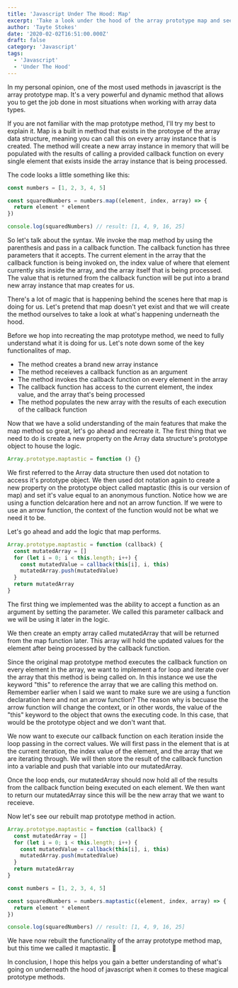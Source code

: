 ```yaml
---
title: 'Javascript Under The Hood: Map'
excerpt: 'Take a look under the hood of the array prototype map and see what is actually going on behind the scenes.'
author: 'Tayte Stokes'
date: '2020-02-02T16:51:00.000Z'
draft: false
category: 'Javascript'
tags:
  - 'Javascript'
  - 'Under The Hood'
---
```


In my personal opinion, one of the most used methods in javascript is the array prototype map. It's a very powerful and dynamic method that allows you to get the job done in most situations when working with array data types.

If you are not familiar with the map prototype method, I'll try my best to explain it. Map is a built in method that exists in the protoype of the array data structure, meaning you can call this on every array instance that is created. The method will create a new array instance in memory that will be populated with the results of calling a provided callback function on every single element that exists inside the array instance that is being processed.

The code looks a little something like this:

```js
const numbers = [1, 2, 3, 4, 5]

const squaredNumbers = numbers.map((element, index, array) => {
  return element * element
})

console.log(squaredNumbers) // result: [1, 4, 9, 16, 25]
```

So let's talk about the syntax. We invoke the map method by using the parenthesis and pass in a callback function. The callback function has three parameters that it accepts. The current element in the array that the callback function is being invoked on, the index value of where that element currently sits inside the array, and the array itself that is being processed. The value that is returned from the callback function will be put into a brand new array instance that map creates for us.

There's a lot of magic that is happening behind the scenes here that map is doing for us. Let's pretend that map doesn't yet exist and that we will create the method ourselves to take a look at what's happening underneath the hood.

Before we hop into recreating the map prototype method, we need to fully understand what it is doing for us. Let's note down some of the key functionalites of map.

- The method creates a brand new array instance
- The method receieves a callback function as an argument
- The method invokes the callback function on every element in the array
- The callback function has access to the current element, the index value, and the array that's being processed
- The method populates the new array with the results of each execution of the callback function

Now that we have a solid understanding of the main features that make the map method so great, let's go ahead and recreate it. The first thing that we need to do is create a new property on the Array data structure's prototype object to house the logic.

```js
Array.prototype.maptastic = function () {}
```

We first referred to the Array data structure then used dot notation to access it's prototype object. We then used dot notation again to create a new property on the prototype object called maptastic (this is our version of map) and set it's value equal to an anonymous function. Notice how we are using a function delcaration here and not an arrow function. If we were to use an arrow function, the context of the function would not be what we need it to be.

Let's go ahead and add the logic that map performs.

```js
Array.prototype.maptastic = function (callback) {
  const mutatedArray = []
  for (let i = 0; i < this.length; i++) {
    const mutatedValue = callback(this[i], i, this)
    mutatedArray.push(mutatedValue)
  }
  return mutatedArray
}
```

The first thing we implemented was the ability to accept a function as an argument by setting the parameter. We called this parameter callback and we will be using it later in the logic.

We then create an empty array called mutatedArray that will be returned from the map function later. This array will hold the updated values for the element after being processed by the callback function.

Since the original map prototype method executes the callback function on every element in the array, we want to implement a for loop and iterate over the array that this method is being called on. In this instance we use the keyword "this" to reference the array that we are calling this method on. Remember earlier when I said we want to make sure we are using a function declaration here and not an arrow function? The reason why is becuase the arrow function will change the context, or in other words, the value of the "this" keyword to the object that owns the executing code. In this case, that would be the prototype object and we don't want that.

We now want to execute our callback function on each iteration inside the loop passing in the correct values. We will first pass in the element that is at the current iteration, the index value of the element, and the array that we are iterating through. We will then store the result of the callback function into a variable and push that variable into our mutatedArray.

Once the loop ends, our mutatedArray should now hold all of the results from the callback function being executed on each element. We then want to return our mutatedArray since this will be the new array that we want to receieve.

Now let's see our rebuilt map prototype method in action.

```js
Array.prototype.maptastic = function (callback) {
  const mutatedArray = []
  for (let i = 0; i < this.length; i++) {
    const mutatedValue = callback(this[i], i, this)
    mutatedArray.push(mutatedValue)
  }
  return mutatedArray
}

const numbers = [1, 2, 3, 4, 5]

const squaredNumbers = numbers.maptastic((element, index, array) => {
  return element * element
})

console.log(squaredNumbers) // result: [1, 4, 9, 16, 25]
```

We have now rebuilt the functionality of the array prototype method map, but this time we called it maptastic. 🎉

In conclusion, I hope this helps you gain a better understanding of what's going on underneath the hood of javascript when it comes to these magical prototype methods.
